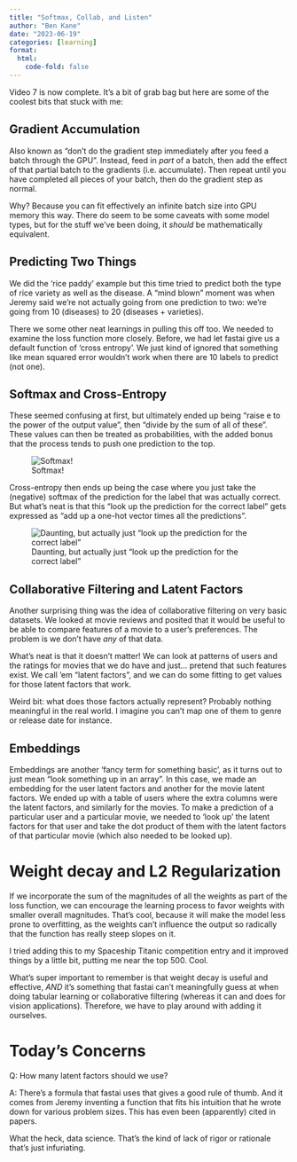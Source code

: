 ```yaml
---
title: "Softmax, Collab, and Listen"
author: "Ben Kane"
date: "2023-06-19"
categories: [learning]
format:
  html:
    code-fold: false
---
```


Video 7 is now complete. It's a bit of grab bag but here are some of the coolest bits that stuck with me:

## Gradient Accumulation
Also known as "don't do the gradient step immediately after you feed a batch through the GPU". Instead, feed in *part* of a batch, then add the effect of that partial batch to the gradients (i.e. accumulate). Then repeat until you have completed all pieces of your batch, then do the gradient step as normal.

Why? Because you can fit effectively an infinite batch size into GPU memory this way. There do seem to be some caveats with some model types, but for the stuff we've been doing, it *should* be mathematically equivalent.

## Predicting Two Things
We did the 'rice paddy' example but this time tried to predict both the type of rice variety as well as the disease. A "mind blown" moment was when Jeremy said we're not actually going from one prediction to two: we're going from 10 (diseases) to 20 (diseases + varieties).

There we some other neat learnings in pulling this off too. We needed to examine the loss function more closely. Before, we had let fastai give us a default function of 'cross entropy'. We just kind of ignored that something like mean squared error wouldn't work when there are 10 labels to predict (not one).

## Softmax and Cross-Entropy
These seemed confusing at first, but ultimately ended up being "raise e to the power of the output value", then "divide by the sum of all of these". These values can then be treated as probabilities, with the added bonus that the process tends to push one prediction to the top.

![Softmax!](softmax.png)

Cross-entropy then ends up being the case where you just take the (negative) softmax of the prediction for the label that was actually correct. But what's neat is that this "look up the prediction for the correct label" gets expressed as "add up a one-hot vector times all the predictions".

![Daunting, but actually just "look up the prediction for the correct label"](cross-entropy.png)

## Collaborative Filtering and Latent Factors

Another surprising thing was the idea of collaborative filtering on very basic datasets. We looked at movie reviews and posited that it would be useful to be able to compare features of a movie to a user's preferences. The problem is we don't have *any* of that data.

What's neat is that it doesn't matter! We can look at patterns of users and the ratings for movies that we do have and just... pretend that such features exist. We call 'em "latent factors", and we can do some fitting to get values for those latent factors that work.

Weird bit: what does those factors actually represent? Probably nothing meaningful in the real world. I imagine you can't map one of them to genre or release date for instance.

## Embeddings
Embeddings are another 'fancy term for something basic', as it turns out to just mean "look something up in an array". In this case, we made an embedding for the user latent factors and another for the movie latent factors. We ended up with a table of users where the extra columns were the latent factors, and similarly for the movies. To make a prediction of a particular user and a particular movie, we needed to 'look up' the latent factors for that user and take the dot product of them with the latent factors of that particular movie (which also needed to be looked up).

# Weight decay and L2 Regularization
If we incorporate the sum of the magnitudes of all the weights as part of the loss function, we can encourage the learning process to favor weights with smaller overall magnitudes. That's cool, because it will make the model less prone to overfitting, as the weights can't influence the output so radically that the function has really steep slopes on it. 

I tried adding this to my Spaceship Titanic competition entry and it improved things by a little bit, putting me near the top 500. Cool.

What's super important to remember is that weight decay is useful and effective, *AND* it's something that fastai can't meaningfully guess at when doing tabular learning or collaborative filtering (whereas it can and does for vision applications). Therefore, we have to play around with adding it ourselves.


# Today's Concerns
Q: How many latent factors should we use?

A: There's a formula that fastai uses that gives a good rule of thumb. And it comes from Jeremy inventing a function that fits his intuition that he wrote down for various problem sizes. This has even been (apparently) cited in papers.

What the heck, data science. That's the kind of lack of rigor or rationale that's just infuriating.